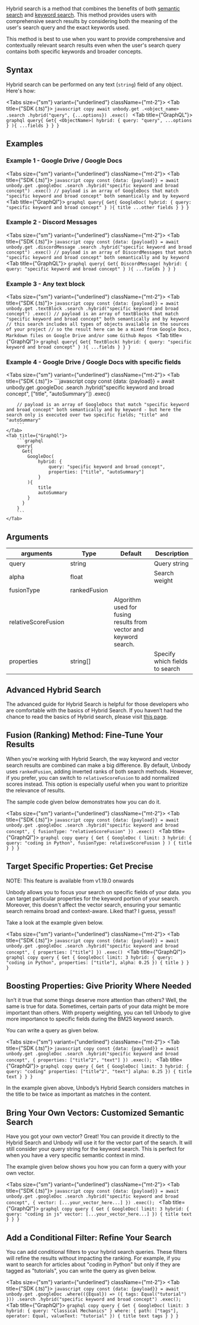 
Hybrid search is a method that combines the benefits of both [semantic search](/graphql-api/search/semantic-search) and [keyword search](/graphql-api/search/keyword-search). This method provides users with comprehensive search results by considering both the meaning of the user's search query and the exact keywords used.

This method is best to use when you want to provide comprehensive and contextually relevant search results even when the user's search query contains both specific keywords and broader concepts.

## Syntax

Hybrid search can be performed on any text (`string`) field of any object. Here's how:

<Tabs size={"sm"} variant={"underlined"} className={"mt-2"}>
<Tab title={"SDK (.ts)"}>
    ```javascript copy
    await unbody.get
                .<object_name>
                .search
                .hybrid("query", {...options})
                .exec()
    ```
</Tab>
<Tab title={"GraphQL"}>
    ```graphql
    query{
      Get{
        <ObjectName>(
            hybrid: {
                query: "query",
                ...options
            }
        ){
            ...fields
        }
      }
    }
    ```
</Tab>
</Tabs>

## Examples

### Example 1 - Google Drive / Google Docs

<Tabs size={"sm"} variant={"underlined"} className={"mt-2"}>
<Tab title={"SDK (.ts)"}>
    ```javascript copy
    const {data: {payload}} = await unbody.get
                                          .googleDoc
                                          .search
                                          .hybrid("specific keyword and broad concept")
                                          .exec()
    // payload is an array of GoogleDocs that match "specific keyword and broad concept" both semantically and by keyword
    ```
</Tab>
<Tab title={"GraphQl"}>
    ```graphql
    query{
      Get{
        GoogleDoc(
            hybrid: {
                query: "specific keyword and broad concept"
            }
        ){
            title
            ...other fields
        }
      }
    }
    ```
</Tab>
</Tabs>

### Example 2 - Discord Messages
<Tabs size={"sm"} variant={"underlined"} className={"mt-2"}>
    <Tab title={"SDK (.ts)"}>
        ```javascript copy
        const {data: {payload}} = await unbody.get
                                              .discordMessage
                                              .search
                                              .hybrid("specific keyword and broad concept")
                                              .exec()
        // payload is an array of DiscordMessages that match "specific keyword and broad concept" both semantically and by keyword
        ```
    </Tab>
    <Tab title={"GraphQL"}>
    ```graphql
    query{
      Get{
        DiscordMessage(
            hybrid: {
                query: "specific keyword and broad concept"
            }
        ){
            ...fields
        }
      }
    }
    ```
</Tab>
</Tabs>


### Example 3 - Any text block

<Tabs size={"sm"} variant={"underlined"} className={"mt-2"}>
    <Tab title={"SDK (.ts)"}>
        ```javascript copy
        const {data: {payload}} = await unbody.get
                                              .textBlock
                                              .search
                                              .hybrid("specific keyword and broad concept")
                                              .exec()
        // payload is an array of textBlocks that match "specific keyword and broad concept" both semantically and by keyword
        // this search includes all types of objects available in the sources of your project
        // so the result here can be a mixed from Google Docs, Markdown files on Google Drive and/or some Github Repos
        ```
    </Tab>
    <Tab title={"GraphQl"}>
        ```graphql
        query{
          Get{
            TextBlock(
                hybrid: {
                    query: "specific keyword and broad concept"
                }
            ){
                ...fields
            }
          }
        }
        ```
    </Tab>
</Tabs>

### Example 4 - Google Drive / Google Docs with specific fields
<Tabs size={"sm"} variant={"underlined"} className={"mt-2"}>
    <Tab title={"SDK (.ts)"}>
        ```javascript copy
        const {data: {payload}} = await unbody.get
                                              .googleDoc
                                              .search
                                              .hybrid("specific keyword and broad concept", ["title", "autoSummary"])
                                              .exec()

        // payload is an array of GoogleDocs that match "specific keyword and broad concept" both semantically and by keyword - but here the search only is executed over two specific fields; "title" and "autoSummary"
        ```
    </Tab>
    <Tab title={"GraphQl"}>
        ```graphql
        query{
          Get{
            GoogleDoc(
                hybrid: {
                    query: "specific keyword and broad concept",
                    properties: ["title", "autoSummary"]
                }
            ){
                title
                autoSummary
            }
          }
        }
        ```
    </Tab>
</Tabs>

## Arguments

| arguments | Type | Default | Description |
| --- | --- | --- | --- |
| query | string |  | Query string |
| alpha | float |  | Search weight |
| fusionType | rankedFusion
relativeScoreFusion |  | Algorithm used for fusing results from vector and keyword search. |
| properties | string[] |  | Specify which fields to search |


## Advanced Hybrid Search

The advanced guide for Hybrid Search is helpful for those developers who are comfortable with the basics of Hybrid Search. If you haven’t had the chance to read the basics of Hybrid search, please visit [this page](/docs/api/search/hybrid-search).

## Fusion (Ranking) Method: Fine-Tune Your Results

When you're working with Hybrid Search, the way keyword and vector search results are combined can make a big difference. By default, Unbody uses `rankedFusion`, adding inverted ranks of both search methods. However, if you prefer, you can switch to `relativeScoreFusion` to add normalized scores instead. This option is especially useful when you want to prioritize the relevance of results.

The sample code given below demonstrates how you can do it.

<Tabs size={"sm"} variant={"underlined"} className={"mt-2"}>
    <Tab title={"SDK (.ts)"}>
        ```javascript copy
        const {data: {payload}} = await unbody.get
                                              .googleDoc
                                              .search
                                              .hybrid("specific keyword and broad concept", {
                                                fusionType: "relativeScoreFusion"
                                              })
                                              .exec()
        ```
    </Tab>
    <Tab title={"GraphQl"}>
        ```graphql copy
        query {
            Get {
                GoogleDoc (
                    limit: 3
                    hybrid: { query: "coding in Python", fusionType: relativeScoreFusion }
                    ) {
                    title
                }
            }
        }
        ```
    </Tab>
</Tabs>

## Target Specific Properties: Get Precise

<Callout>
    NOTE: This feature is available from v1.19.0 onwards
</Callout>

Unbody allows you to focus your search on specific fields of your data. you can target particular properties for the keyword portion of your search. Moreover, this doesn't affect the vector search, ensuring your semantic search remains broad and context-aware. Liked that? I guess, yesss!!

Take a look at the example given below.

<Tabs size={"sm"} variant={"underlined"} className={"mt-2"}>
    <Tab title={"SDK (.ts)"}>
        ```javascript copy
        const {data: {payload}} = await unbody.get
                                              .googleDoc
                                              .search
                                              .hybrid("specific keyword and broad concept", {
                                                properties: ["title"]
                                              })
                                              .exec()
        ```
    </Tab>
    <Tab title={"GraphQl"}>
        ```graphql copy
        query {
            Get {
                GoogleDoc(
                    limit: 3
                    hybrid: {
                        query: "coding in Python",
                        properties: ["title"],
                        alpha: 0.25
                    }) {
                        title
                }
            }
        }
        ```
    </Tab>
</Tabs>

## Boosting Properties: Give Priority Where Needed

Isn’t it true that some things deserve more attention than others? Well, the same is true for data. Sometimes, certain parts of your data might be more important than others. With property weighting, you can tell Unbody to give more importance to specific fields during the BM25 keyword search.

You can write a query as given below.

<Tabs size={"sm"} variant={"underlined"} className={"mt-2"}>
    <Tab title={"SDK (.ts)"}>
        ```javascript copy
        const {data: {payload}} = await unbody.get
                                              .googleDoc
                                              .search
                                              .hybrid("specific keyword and broad concept", {
                                                properties: ["title^2", "text"]
                                              })
                                              .exec();
        ```
    </Tab>
    <Tab title={"GraphQl"}>
        ```graphql copy
        query {
            Get {
                GoogleDoc(
                    limit: 3
                    hybrid: {
                        query: "coding"
                        properties: ["title^2", "text"]
                        alpha: 0.25
                    }) {
                        title
                        text
                    }
                }
            }
        ```
    </Tab>
</Tabs>

In the example given above, Unbody’s Hybrid Search considers matches in the title to be twice as important as matches in the content.

## Bring Your Own Vectors: Customized Semantic Search

Have you got your own vector? Great! You can provide it directly to the Hybrid Search and Unbody will use it for the vector part of the search. It will still consider your query string for the keyword search. This is perfect for when you have a very specific semantic context in mind.

The example given below shows you how you can form a query with your own vector.

<Tabs size={"sm"} variant={"underlined"} className={"mt-2"}>
    <Tab title={"SDK (.ts)"}>
        ```javascript copy
        const {data: {payload}} = await unbody.get
                                              .googleDoc
                                              .search
                                              .hybrid("specific keyword and broad concept", {
                                                vector: [...your_vector_here...]
                                              })
                                              .exec();
        ```
    </Tab>
    <Tab title={"GraphQl"}>
        ```graphql copy
        query {
            Get {
                GoogleDoc(
                limit: 3
                hybrid: {
                    query: "coding in js"
                    vector: [...your_vector_here...]
                }) {
                    title
                    text
                }
            }
        }
        ```
    </Tab>
</Tabs>

## Add a Conditional Filter: Refine Your Search

You can add conditional filters to your hybrid search queries. These filters will refine the results without impacting the ranking. For example, if you want to search for articles about "coding in Python" but only if they are tagged as "tutorials", you can write the query as given below.

<Tabs size={"sm"} variant={"underlined"} className={"mt-2"}>
    <Tab title={"SDK (.ts)"}>
        ```javascript copy
        const {data: {payload}} = await unbody.get
                                              .googleDoc
                                              .where(({Equal}) => ({
                                                  tags: Equal("tutorial")
                                              }))
                                              .search
                                              .hybrid("specific keyword and broad concept")
                                              .exec();
        ```
    </Tab>
    <Tab title={"GraphQl"}>
        ```graphql copy
        query {
            Get {
                GoogleDoc(
                    limit: 3
                    hybrid: {
                        query: "Classical Mechanics"
                    }
                    where: {
                        path: ["tags"],
                        operator: Equal,
                        valueText: "tutorial"
                    }) {
                            title
                            text
                            tags
                    }
            }
        }
        ```
    </Tab>
</Tabs>
